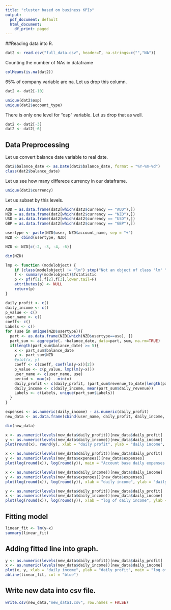 ```yaml
---
title: "cluster based on business KPIs"
output:
  pdf_document: default
  html_document:
    df_print: paged
---
```


##Reading data into R.

```r
dat2 <- read.csv("full_data.csv", header=T, na.strings=c("","NA"))
```

Counting the number of NAs in dataframe
```r
colMeans(is.na(dat2))
```

65% of company variable are na. Let us drop this column.

```r
dat2 <- dat2[-10]
```

```r
unique(dat2$osp)
unique(dat2$account_type)
```
There is only one level for "osp" variable. Let us drop that as well.

```r
dat2 <- dat2[-3]
dat2 <- dat2[-6]
```


## Data Preprocessing

Let us convert balance date variable to real date.
```r
dat2$balance_date <- as.Date(dat2$balance_date, format = "%Y-%m-%d")
class(dat2$balance_date)
```

Let us see how many differece currency in our dataframe.

```r
unique(dat2$currency)
```

Let us subset by this levels.

```r
AUD = as.data.frame(dat2[which(dat2$currency == "AUD"),])
NZD = as.data.frame(dat2[which(dat2$currency == "NZD"),])
USD = as.data.frame(dat2[which(dat2$currency == "USD"),])
GBP = as.data.frame(dat2[which(dat2$currency == "GBP"),])
```

```r
usertype <- paste(NZD$user, NZD$account_name, sep = "+")
NZD <- cbind(usertype, NZD)
```

```r
NZD <- NZD[c(-2, -3, -4, -6)]
```

```r
dim(NZD)
```

```r
lmp <- function (modelobject) {
    if (class(modelobject) != "lm") stop("Not an object of class 'lm' ")
    f <- summary(modelobject)$fstatistic
    p <- pf(f[1],f[2],f[3],lower.tail=F)
    attributes(p) <- NULL
    return(p)
}
```

```r
daily_profit <- c()
daily_income <- c()
p_value <- c()
user_name <- c()
coeff<- c()
Labels <- c()
for (use in unique(NZD$usertype)){
  part <- as.data.frame(NZD[which(NZD$usertype==use), ])
  part_sum <- aggregate(. ~balance_date, data=part, sum, na.rm=TRUE)
  if(length(part_sum$balance_date) >= 5){
    x <- part_sum$balance_date
    y <- part_sum$NZD
    #plot(x, y)
    coeff <- c(coeff, coef(lm(y~x))[2])
    p_value <- c(p_value, lmp(lm(y~x)))
    user_name <- c(user_name, use)
    period <- max(x) - min(x)
    daily_profit <- c(daily_profit, (part_sum$revenue_to_date[length(part_sum$revenue_to_date)]-part_sum$revenue_to_date[1])/as.numeric(period))
    daily_income <- c(daily_income, mean(part_sum$daily_revenue))
    Labels <- c(Labels, unique(part_sum$Labels))
  }
}
```

```r
expenses <- as.numeric(daily_income) - as.numeric(daily_profit)
new_data <- as.data.frame(cbind(user_name, daily_profit, daily_income, expenses, coeff, p_value, Labels))
```


```r
dim(new_data)
```

```r
x <- as.numeric(levels(new_data$daily_profit))[new_data$daily_profit]
y <- as.numeric(levels(new_data$daily_income))[new_data$daily_income]
plot(round(x), round(y), xlab = "daily profit", ylab = "daily income", main = "Account base daily income VS daily profit")
```

```r
x <- as.numeric(levels(new_data$daily_profit))[new_data$daily_profit]
y <- as.numeric(levels(new_data$expenses))[new_data$expenses]
plot(log(round(x)), log(round(y)), main = "Account base daily expenses VS daily profit", xlab = "daily profit", ylab = "daily expenses")
```

```r
x <- as.numeric(levels(new_data$daily_income))[new_data$daily_income]
y <- as.numeric(levels(new_data$expenses))[new_data$expenses]
plot(log(round(x)), log(round(y)), xlab = "daily income", ylab = "daily expenses", main = "Account base daily expenses VS daily income")
```

```r
y <- as.numeric(levels(new_data$daily_profit))[new_data$daily_profit]
x <- as.numeric(levels(new_data$daily_income))[new_data$daily_income]
plot(log(round(x)), log(round(y)), xlab = "log of daily income", ylab = "log of daily profit", main = "log of daily income vs log of daily profit")
```

## Fitting model

```r
linear_fit <- lm(y~x)
summary(linear_fit)
```

## Adding fitted line into graph.

```r
y <- as.numeric(levels(new_data$daily_profit))[new_data$daily_profit]
x <- as.numeric(levels(new_data$daily_income))[new_data$daily_income]
plot(x, y, xlab = "daily income", ylab = "daily profit", main = "log of daily income vs log of daily profit")
abline(linear_fit, col = "blue")
```

## Write new data into csv file.
```r
write.csv(new_data,"new_data1.csv", row.names = FALSE)
```



